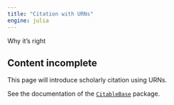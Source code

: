 ```yaml
---
title: "Citation with URNs"
engine: julia
---
```



Why it's right


:::{.callout-caution}
## Content incomplete

This page will introduce scholarly citation using URNs.
:::

See the documentation of the [`CitableBase`](https://cite-architecture.github.io/CitableBase.jl/stable/) package.